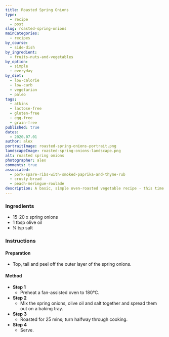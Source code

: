 ```yaml
---
title: Roasted Spring Onions
type:
  - recipe
  - post
slug: roasted-spring-onions
mainCategories: 
  - recipes
by_course:
  - side-dish
by_ingredient:
  - fruits-nuts-and-vegetables
by_option:
  - simple
  - everyday
by_diet:
  - low-calorie
  - low-carb
  - vegetarian
  - paleo
tags:
  - atkins
  - lactose-free
  - gluten-free
  - egg-free
  - grain-free
published: true
dates: 
  - 2020.07.01
author: alex
portraitImage: roasted-spring-onions-portrait.png
landscapeImage: roasted-spring-onions-landscape.png
alt: roasted spring onions
photographer: alex
comments: true
associated: 
  - pork-spare-ribs-with-smoked-paprika-and-thyme-rub
  - crusty-bread
  - peach-meringue-roulade
description: A basic, simple oven-roasted vegetable recipe - this time for spring onions.
---
```


<Ingredients>

### Ingredients
    
  - 15-20 x spring onions
  - 1 tbsp olive oil
  - ¼ tsp salt

</Ingredients>

<Instructions>

### Instructions

#### Preparation

  - Top, tail and peel off the outer layer of the spring onions.

#### Method

  - **Step 1**
    - Preheat a fan-assisted oven to 180°C.
  - **Step 2**
    - Mix the spring onions, olive oil and salt together and spread them out on a baking tray.
  - **Step 3**
    - Roasted for 25 mins; turn halfway through cooking.
  - **Step 4**
    - Serve.

</Instructions>